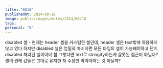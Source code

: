 ```yaml
---
title: "0818"
publishedAt: 2024-08-18
image: public/images/notes/2024/08/18
tags: 
personal: "0"
---
```

disabled 셀 - 현재는 header 셀을 커스텀한 셀인데, header 셀은 text밖에 허용하지 않고 있다
하지만 disabled 셀은 엄밀히 따지자면 모든 타입의 셀이 가능해야하고 단지 disabled 처리된 셀이어야 함
그렇다면 text로 stringify하는게 잘못된 접근이 아닐까? 셀의 원래 값들은 그대로 유지한 채 수정만 막아야하는 것 아닐까?